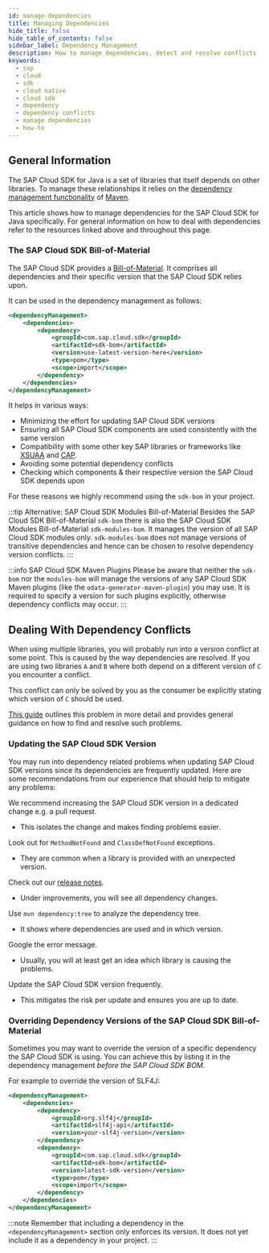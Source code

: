 ```yaml
---
id: manage-dependencies
title: Managing Dependencies
hide_title: false
hide_table_of_contents: false
sidebar_label: Dependency Management
description: How to manage dependencies, detect and resolve conflicts
keywords:
  - sap
  - cloud
  - sdk
  - cloud native
  - cloud sdk
  - dependency
  - dependency conflicts
  - manage dependencies
  - how-to
---
```


## General Information

The SAP Cloud SDK for Java is a set of libraries that itself depends on other libraries.
To manage these relationships it relies on the [dependency management functionality](https://maven.apache.org/guides/introduction/introduction-to-dependency-mechanism.html) of [Maven](https://maven.apache.org/index.html).

This article shows how to manage dependencies for the SAP Cloud SDK for Java specifically.
For general information on how to deal with dependencies refer to the resources linked above and throughout this page.

### The SAP Cloud SDK Bill-of-Material

The SAP Cloud SDK provides a [Bill-of-Material](https://dzone.com/articles/the-bill-of-materials-in-maven).
It comprises all dependencies and their specific version that the SAP Cloud SDK relies upon.

It can be used in the dependency management as follows:

```xml
<dependencyManagement>
    <dependencies>
        <dependency>
            <groupId>com.sap.cloud.sdk</groupId>
            <artifactId>sdk-bom</artifactId>
            <version>use-latest-version-here</version>
            <type>pom</type>
            <scope>import</scope>
        </dependency>
    </dependencies>
</dependencyManagement>
```

It helps in various ways:

- Minimizing the effort for updating SAP Cloud SDK versions
- Ensuring all SAP Cloud SDK components are used consistently with the same version
- Compatibility with some other key SAP libraries or frameworks like [XSUAA](https://github.com/SAP/cloud-security-xsuaa-integration) and [CAP](https://cap.cloud.sap/docs/).
- Avoiding some potential dependency conflicts
- Checking which components & their respective version the SAP Cloud SDK depends upon

For these reasons we highly recommend using the `sdk-bom` in your project.

:::tip Alternative: SAP Cloud SDK Modules Bill-of-Material
Besides the SAP Cloud SDK Bill-of-Material `sdk-bom` there is also the SAP Cloud SDK Modules Bill-of-Material `sdk-modules-bom`.
It manages the version of all SAP Cloud SDK modules only.
`sdk-modules-bom` does not manage versions of transitive dependencies and hence can be chosen to resolve dependency version conflicts.
:::

:::info SAP Cloud SDK Maven Plugins
Please be aware that neither the `sdk-bom` nor the `modules-bom` will manage the versions of any SAP Cloud SDK Maven plugins (like the `odata-generator-maven-plugin`) you may use.
It is required to specify a version for such plugins explicitly, otherwise dependency conflicts may occur.
:::

## Dealing With Dependency Conflicts

When using multiple libraries, you will probably run into a version conflict at some point.
This is caused by the way dependencies are resolved.
If you are using two libraries `A` and `B` where both depend on a different version of `C` you encounter a conflict.

This conflict can only be solved by you as the consumer be explicitly stating which version of `C` should be used.

[This guide](https://dzone.com/articles/solving-dependency-conflicts-in-maven) outlines this problem in more detail and provides general guidance on how to find and resolve such problems.

### Updating the SAP Cloud SDK Version

You may run into dependency related problems when updating SAP Cloud SDK versions since its dependencies are frequently updated.
Here are some recommendations from our experience that should help to mitigate any problems:

We recommend increasing the SAP Cloud SDK version in a dedicated change e.g. a pull request.

- This isolates the change and makes finding problems easier.

Look out for `MethodNotFound` and `ClassDefNotFound` exceptions.

- They are common when a library is provided with an unexpected version.

Check out our [release notes](../release-notes.mdx).

- Under improvements, you will see all dependency changes.

Use `mvn dependency:tree` to analyze the dependency tree.

- It shows where dependencies are used and in which version.

Google the error message.

- Usually, you will at least get an idea which library is causing the problems.

Update the SAP Cloud SDK version frequently.

- This mitigates the risk per update and ensures you are up to date.

### Overriding Dependency Versions of the SAP Cloud SDK Bill-of-Material

Sometimes you may want to override the version of a specific dependency the SAP Cloud SDK is using.
You can achieve this by listing it in the dependency management _before the SAP Cloud SDK BOM_.

For example to override the version of SLF4J:

```xml
<dependencyManagement>
    <dependencies>
        <dependency>
            <groupId>org.slf4j</groupId>
            <artifactId>slf4j-api</artifactId>
            <version>your-slf4j-version</version>
        </dependency>
        <dependency>
            <groupId>com.sap.cloud.sdk</groupId>
            <artifactId>sdk-bom</artifactId>
            <version>latest-sdk-version</version>
            <type>pom</type>
            <scope>import</scope>
        </dependency>
    </dependencies>
</dependencyManagement>
```

:::note
Remember that including a dependency in the `<dependencyManagement>` section only enforces its version.
It does not yet include it as a dependency in your project.
:::
